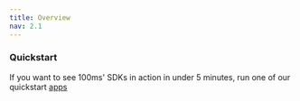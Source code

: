 ```yaml
---
title: Overview
nav: 2.1
---
```


<Content alias="basics" />

### Quickstart

If you want to see 100ms' SDKs in action in under 5 minutes, run one of our quickstart [apps](/server-side/v2/guides/quickstart)
